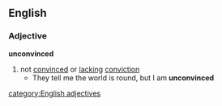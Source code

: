 ==English==
===Adjective===
'''unconvinced'''
#not [[convinced]] or [[lacking]] [[conviction]]
#* They tell me the world is round, but I am '''unconvinced'''
[[category:English adjectives]]
